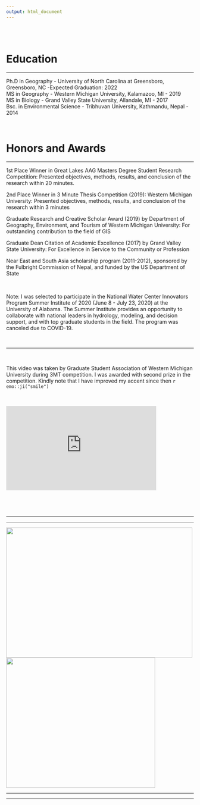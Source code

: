 ```yaml
---
output: html_document
---
```


<br>
<br>


# Education

---


Ph.D in Geography - University of North Carolina at Greensboro, Greensboro, NC -Expected Graduation: 2022 <br>
MS in Geography - Western Michigan University, Kalamazoo, MI - 2019 <br>
MS in Biology - Grand Valley State University, Allandale, MI - 2017 <br>
Bsc. in Environmental Science - Tribhuvan University, Kathmandu, Nepal - 2014



\


# Honors and Awards

---

1st Place Winner in Great Lakes AAG Masters Degree Student Research Competition: Presented objectives, methods, results, and conclusion of the research within 20 minutes.

2nd Place Winner in 3 Minute Thesis Competition (2019): Western Michigan University: Presented objectives, methods, results, and conclusion of the research within 3 minutes

Graduate Research and Creative Scholar Award (2019) by Department of Geography, Environment, and Tourism of Western Michigan University: For outstanding contribution to the field of GIS 

Graduate Dean Citation of Academic Excellence (2017) by Grand Valley State University: For Excellence in Service to the Community or Profession
  
Near East and South Asia scholarship program (2011-2012), sponsored by the Fulbright Commission of Nepal, and funded by the US Department of State

\


Note: I was selected to participate in the National Water Center Innovators Program Summer Institute of 2020 (June 8 - July 23, 2020) at the University of Alabama. The Summer Institute provides an opportunity to collaborate with national leaders in hydrology, modeling, and decision support, and with top graduate students in the field. The program was canceled due to COVID-19.

\
   
---

\


This video was taken by Graduate Student Association of Western Michigan University during 3MT competition. I was awarded with second prize in the competition. Kindly note that I have improved my accent since then `r emo::ji("smile")` 

\


<style type="text/css">
.responsive {
  width: 100%;
  height: 0;
  padding-bottom: 56.25%;
  position: relative;

}
.responsive iframe {
  position: absolute;
  width: 80%;
  height: 80%;
}

</style>

<div class="responsive">
   <iframe width="400" height="300" src="https://www.youtube.com/embed/eomfFC7JtsQ" frameborder="0" allowfullscreen></iframe>  
   Click play button to watch the video
</div>

---

---


<img src="images/dean.jpg" width="500" height="350"/> <img src="images/wmuaward.jpg" width="400" height="350"/>

---

---
